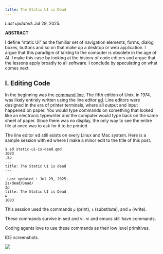 ```yaml
---
title: The Static UI is Dead
---
```


_Last updated_: Jul 29, 2025.

**ABSTRACT**

I define “static UI” as the familiar set of navigation elements, forms, dialog
boxes, buttons and so on that make up a desktop or web application. I argue
that this paradigm of talking to the computer is obsolete in the age of AI. I
make this case by looking at the history of code editors and argue that the
lessons apply broadly to all software. I conclude by speculating on what comes
next.


## I. Editing Code

In the beginning was the [command
line](https://web.stanford.edu/class/cs81n/command.txt). The fifth edition of
Unix, in 1974, was likely entirely written using the line editor
[ed](https://www.gnu.org/fun/jokes/ed-msg.en.html). Line editors were designed
in the era of printer terminals, where all output and input happened on paper.
You would type commands on something that looked like an electronic typewriter
and the computer would type back on the same sheet of paper. Since there was no
display, the only way to see the entire file at once was to ask for it to be
printed.

The line editor ed still exists on every Linux and Mac system. Here is a sample
session with ed where I make a minor edit to the title of this post. 

```
$ ed static-ui-is-dead.qmd
1083
,5p
---
title: The Static UI is dead
---

_Last updated_: Jul 29, 2025.
2s/dead/Dead/
2p
title: The Static UI is Dead
w
1083
```

This session used the commands `p` (print), `s` (substitute), and `w` (write).

These commands survive in sed and vi.
vi and emacs still have commands.

Coding agents love to use these commands as their low level primitives.

IDE screenshots.

![](images/intellij.png)
